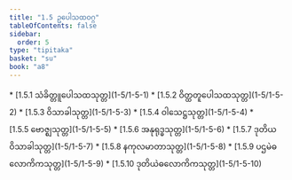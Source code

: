 ```yaml
---
title: "1.5 ဥပေါသထဝဂ္ဂ"
tableOfContents: false
sidebar:
  order: 5
type: "tipitaka"
basket: "su"
book: "a8"
---
```



<DynamicBreadcrumb />



<TableOfContents book="a8" section="1.5">
* [1.5.1 သံခိတ္တူပေါသထသုတ္တ](1-5/1-5-1)
* [1.5.2 ဝိတ္ထတူပေါသထသုတ္တ](1-5/1-5-2)
* [1.5.3 ဝိသာခါသုတ္တ](1-5/1-5-3)
* [1.5.4 ဝါသေဋ္ဌသုတ္တ](1-5/1-5-4)
* [1.5.5 ဗောဇ္ဈသုတ္တ](1-5/1-5-5)
* [1.5.6 အနုရုဒ္ဓသုတ္တ](1-5/1-5-6)
* [1.5.7 ဒုတိယဝိသာခါသုတ္တ](1-5/1-5-7)
* [1.5.8 နကုလမာတာသုတ္တ](1-5/1-5-8)
* [1.5.9 ပဌမဲဓလောကိကသုတ္တ](1-5/1-5-9)
* [1.5.10 ဒုတိယဲဓလောကိကသုတ္တ](1-5/1-5-10)
</TableOfContents>